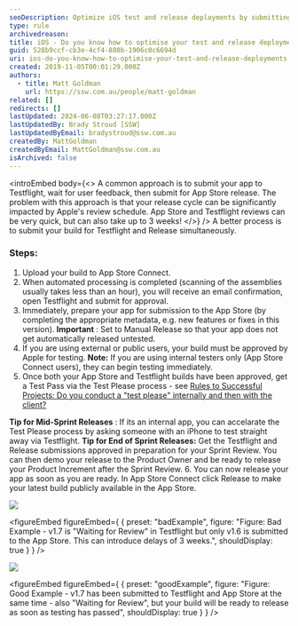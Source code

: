 ```yaml
---
seoDescription: Optimize iOS test and release deployments by submitting your build to App Store Connect and Testflight simultaneously, ensuring a faster review cycle and minimizing delays.
type: rule
archivedreason:
title: iOS - Do you know how to optimise your test and release deployments?
guid: 528b9ccf-cb3e-4cf4-880b-1906c0c6694d
uri: ios-do-you-know-how-to-optimise-your-test-and-release-deployments
created: 2019-11-05T00:01:29.000Z
authors:
  - title: Matt Goldman
    url: https://ssw.com.au/people/matt-goldman
related: []
redirects: []
lastUpdated: 2024-06-08T03:27:17.000Z
lastUpdatedBy: Brady Stroud [SSW]
lastUpdatedByEmail: bradystroud@ssw.com.au
createdBy: MattGoldman
createdByEmail: MattGoldman@ssw.com.au
isArchived: false
---
```


<introEmbed
  body={<>
A common approach is to submit your app to Testflight, wait for user feedback, then submit for App Store release. The problem with this approach is that your release cycle can be significantly impacted by Apple's review schedule. App Store and Testflight reviews can be very quick, but can also take up to 3 weeks!
  </>}
/>
A better process is to submit your build for Testflight and Release simultaneously.

### Steps:

1. Upload your build to App Store Connect.
2. When automated processing is completed (scanning of the assemblies usually takes less than an hour), you will receive an email confirmation, open Testflight and submit for approval.
3. Immediately, prepare your app for submission to the App Store (by completing the appropriate metadata, e.g. new features or fixes in this version).
   **Important** : Set to Manual Release so that your app does not get automatically released untested.
4. If you are using external or public users, your build must be approved by Apple for testing.
   **Note:** If you are using internal testers only (App Store Connect users), they can begin testing immediately.
5. Once both your App Store and Testflight builds have been approved, get a Test Pass via the Test Please process - see [Rules to Successful Projects: Do you conduct a "test please" internally and then with the client?](/do-you-conduct-a-test-please-internally-and-then-with-the-client)

**Tip for Mid-Sprint Releases** : If its an internal app, you can accelarate the Test Please process by asking someone with an iPhone to test straight away via Testflight.
**Tip for End of Sprint Releases:** Get the Testflight and Release submissions approved in preparation for your Sprint Review. You can then demo your release to the Product Owner and be ready to release your Product Increment after the Sprint Review. 6. You can now release your app as soon as you are ready. In App Store Connect click Release to make your latest build publicly available in the App Store.

![](/uploads/rules/ios-do-you-know-how-to-optimise-your-test-and-release-deployments/bad-example-new.png)

<figureEmbed figureEmbed={ {
  preset: "badExample",
  figure: "Figure: Bad Example - v1.7 is \"Waiting for Review\" in Testflight but only v1.6 is submitted to the App Store. This can introduce delays of 3 weeks.",
  shouldDisplay: true
} } />


![](/uploads/rules/ios-do-you-know-how-to-optimise-your-test-and-release-deployments/good-example-new.png)

<figureEmbed figureEmbed={ {
  preset: "goodExample",
  figure: "Figure: Good Example - v1.7 has been submitted to Testflight and App Store at the same time - also \"Waiting for Review\", but your build will be ready to release as soon as testing has passed",
  shouldDisplay: true
} } />
